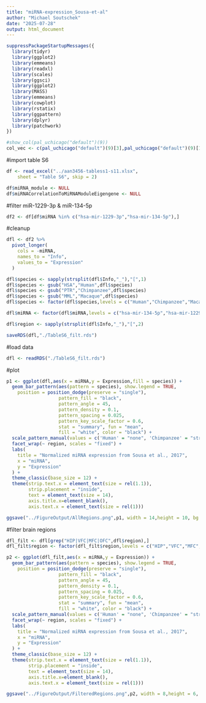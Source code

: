 ---
title: "miRNA-expression_Sousa-et-al"
author: "Michael Soutschek"
date: "2025-07-28"
output: html_document
---



```{r}
suppressPackageStartupMessages({
  library(tidyr)
  library(ggplot2)
  library(emmeans)
  library(readxl)
  library(scales)
  library(ggsci)
  library(ggplot2)
  library(MASS)
  library(emmeans)
  library(cowplot)
  library(rstatix)
  library(ggpattern)
  library(dplyr)
  library(patchwork)
})
```


```{r}
#show_col(pal_uchicago("default")(9))
col_vec <- c(pal_uchicago("default")(9)[3],pal_uchicago("default")(9)[1],pal_uchicago("default")(9)[5])
```


#import table S6
```{r}
df <- read_excel("../aan3456-tabless1-s11.xlsx", 
    sheet = "Table S6", skip = 2)
```

```{r}
df$miRNA_module <- NULL
df$miRNACorrelationToMiRNAModuleEigengene <- NULL
```


#filter miR-1229-3p & miR-134-5p
```{r}
df2 <- df[df$miRNA %in% c("hsa-mir-1229-3p","hsa-mir-134-5p"),]
```

#cleanup
```{r}
dfl <- df2 %>%
  pivot_longer(
    cols = -miRNA,
    names_to = "Info",
    values_to = "Expression"
  )
```

```{r}
dfl$species <- sapply(strsplit(dfl$Info,"_"),"[",1)
dfl$species <- gsub("HSA","Human",dfl$species)
dfl$species <- gsub("PTR","Chimpanzee",dfl$species)
dfl$species <- gsub("MML","Macaque",dfl$species)
dfl$species <- factor(dfl$species,levels = c("Human","Chimpanzee","Macaque"))
```

```{r}
dfl$miRNA <- factor(dfl$miRNA,levels = c("hsa-mir-134-5p","hsa-mir-1229-3p"))
```


```{r}
dfl$region <- sapply(strsplit(dfl$Info,"_"),"[",2)
```

```{r}
saveRDS(dfl,"./TableS6_filt.rds")
```


#load data
```{r}
dfl <- readRDS("./TableS6_filt.rds")
```

#plot
```{r}
p1 <- ggplot(dfl,aes(x = miRNA,y = Expression,fill = species)) +
  geom_bar_pattern(aes(pattern = species), show.legend = TRUE,
    position = position_dodge(preserve = "single"),
                   pattern_fill = "black",
                   pattern_angle = 45,
                   pattern_density = 0.1,
                   pattern_spacing = 0.025,
                   pattern_key_scale_factor = 0.6,
                   stat = "summary", fun = "mean",
                   fill = "white", color = "black") + 
  scale_pattern_manual(values = c('Human' = "none", 'Chimpanzee' = "stripe",'Macaque' = "circle")) +
  facet_wrap(~ region, scales = "fixed") +
  labs(
    title = "Normalized miRNA expression from Sousa et al., 2017",
    x = "miRNA",
    y = "Expression"
  ) +
  theme_classic(base_size = 12) +
  theme(strip.text.x = element_text(size = rel(1.1)),
        strip.placement = "inside",
        text = element_text(size = 14),
        axis.title.x=element_blank(),
        axis.text.x = element_text(size = rel(1)))

ggsave("../FigureOutput/AllRegions.png",p1, width = 14,height = 10, bg = "white")
```


#filter brain regions
```{r}
dfl_filt <- dfl[grep("HIP|VFC|MFC|OFC",dfl$region),]
dfl_filt$region <- factor(dfl_filt$region,levels = c("HIP","VFC","MFC","OFC"))
```

```{r}
p2 <- ggplot(dfl_filt,aes(x = miRNA,y = Expression)) +
  geom_bar_pattern(aes(pattern = species), show.legend = TRUE,
    position = position_dodge(preserve = "single"),
                   pattern_fill = "black",
                   pattern_angle = 45,
                   pattern_density = 0.1,
                   pattern_spacing = 0.025,
                   pattern_key_scale_factor = 0.6,
                   stat = "summary", fun = "mean",
                   fill = "white", color = "black") + 
  scale_pattern_manual(values = c('Human' = "none", 'Chimpanzee' = "stripe",'Macaque' = "circle")) +
  facet_wrap(~ region, scales = "fixed") +
  labs(
    title = "Normalized miRNA expression from Sousa et al., 2017",
    x = "miRNA",
    y = "Expression"
  ) +
  theme_classic(base_size = 12) +
  theme(strip.text.x = element_text(size = rel(1.1)),
        strip.placement = "inside",
        text = element_text(size = 14),
        axis.title.x=element_blank(),
        axis.text.x = element_text(size = rel(1)))

ggsave("../FigureOutput/FilteredRegions.png",p2, width = 8,height = 6, bg = "white")
```







